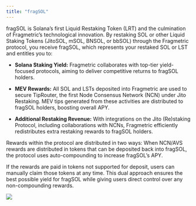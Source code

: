 ```yaml
---
title: "fragSOL"
---
```


fragSOL is Solana’s first Liquid Restaking Token (LRT) and the culmination of Fragmetric’s technological innovation. By restaking SOL or other Liquid Staking Tokens (JitoSOL, mSOL, BNSOL, or bbSOL) through the Fragmetric protocol, you receive fragSOL, which represents your restaked SOL or LST and entitles you to:

* **Solana Staking Yield:** Fragmetric collaborates with top-tier yield-focused protocols, aiming to deliver competitive returns to fragSOL holders.

* **MEV Rewards:** All SOL and LSTs deposited into Fragmetric are used to secure TipRouter, the first Node Consensus Network (NCN) under Jito Restaking. MEV tips generated from these activities are distributed to fragSOL holders, boosting overall APY.

* **Additional Restaking Revenue:** With integrations on the Jito (Re)staking Protocol, including collaborations with NCNs, Fragmetric efficiently redistributes extra restaking rewards to fragSOL holders.

<Info>
  Rewards within the protocol are distributed in two ways: When NCN/AVS rewards are distributed in tokens that can be deposited back into fragSOL, the protocol uses auto-compounding to increase fragSOL’s APY.&#x20;

  &#x20;&#x20;

  If the rewards are paid in tokens not supported for deposit, users can manually claim those tokens at any time. This dual approach ensures the best possible yield for fragSOL while giving users direct control over any non-compounding rewards.
</Info>

<Frame>
  <img src="/images/fragSOL_2.png" />
</Frame>